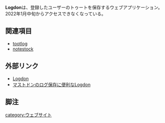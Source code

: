 {{Infobox software
| Name                = Logdon
<!-- Image -->
| Developer           = 有限会社リズムキープ 山野貴史
<!-- SourceCode -->
| Platform            = ウェブ
<!-- ProgrammingLanguage -->
| Launch              = 2017年夏頃<ref>[http://easyramble.com/mastodon-blog-logdon.html Mastodon(マストドン)をブログ風に保存するサービスを作った]</ref>
<!-- Kifu -->
| License             = プロプライエタリ
| Web                 = https://logdon.net
}}'''Logdon'''は、登録したユーザーのトゥートを保存するウェブアプリケーション。
2022年1月中旬からアクセスできなくなっている。

==関連項目==
* [[tootlog]]
* [[notestock]]

==外部リンク==
* [https://logdon.net Logdon]
* [http://www.itmedia.co.jp/news/articles/1801/30/news137.html マストドンのログ保存に便利なLogdon]

==脚注==
<references />

[[category:ウェブサイト]]
{{DEFAULTSORT:logdon}}